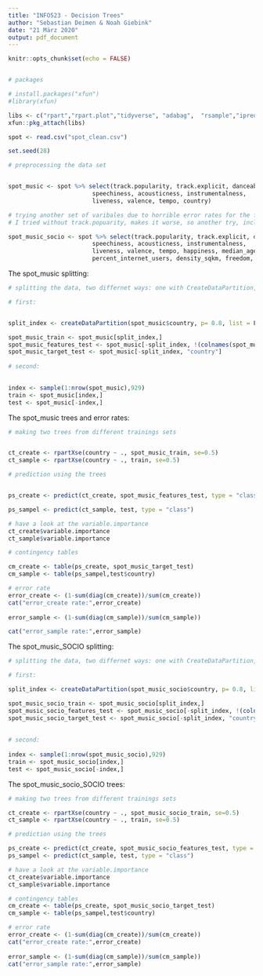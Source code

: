 ```yaml
---
title: "INFO523 - Decision Trees"
author: "Sebastian Deimen & Noah Giebink"
date: "21 März 2020"
output: pdf_document
---
```


```r

knitr::opts_chunk$set(echo = FALSE)


# packages

# install.packages("xfun")
#library(xfun)

libs <- c("rpart","rpart.plot","tidyverse", "adabag",  "rsample","ipred","randomForest","gbm","DMwR2")
xfun::pkg_attach(libs)

spot <- read.csv("spot_clean.csv")

set.seed(28)
```



```r
# preprocessing the data set 


spot_music <- spot %>% select(track.popularity, track.explicit, danceability, key, loudness, mode, 
                        speechiness, acousticness, instrumentalness,
                        liveness, valence, tempo, country)

# trying another set of varibales due to horrible error rates for the first set
# I tried without track.popuarity, makes it worse, so another try, including socio-variables

spot_music_socio <- spot %>% select(track.popularity, track.explicit, danceability, key, loudness, mode, 
                        speechiness, acousticness, instrumentalness,
                        liveness, valence, tempo, happiness, median_age, percent_urban, 
                        percent_internet_users, density_sqkm, freedom, gdp, country)
```

The spot_music splitting: 

```r

# splitting the data, two differnet ways: one with CreateDataPartition, second with sample

# first: 


split_index <- createDataPartition(spot_music$country, p= 0.8, list = F)

spot_music_train <- spot_music[split_index,]
spot_music_features_test <- spot_music[-split_index, !(colnames(spot_music) %in% c("country"))]
spot_music_target_test <- spot_music[-split_index, "country"]
 
# second:   
  

index <- sample(1:nrow(spot_music),929)
train <- spot_music[index,]
test <- spot_music[-index,]

```


The spot_music trees and error rates:


```r
# making two trees from different trainings sets


ct_create <- rpartXse(country ~ ., spot_music_train, se=0.5)
ct_sample <- rpartXse(country ~ ., train, se=0.5)

# prediction using the trees


ps_create <- predict(ct_create, spot_music_features_test, type = "class")

ps_sampel <- predict(ct_sample, test, type = "class")

# have a look at the variable.importance
ct_create$variable.importance
ct_sample$variable.importance

# contingency tables

cm_create <- table(ps_create, spot_music_target_test)
cm_sample <- table(ps_sampel,test$country)

# error rate
error_create <- (1-sum(diag(cm_create))/sum(cm_create))
cat("error_create rate:",error_create)
                    
error_sample <- (1-sum(diag(cm_sample))/sum(cm_sample))

cat("error_sample rate:",error_sample)
```


The spot_music_SOCIO splitting: 

```r
# splitting the data, two differnet ways: one with CreateDataPartition, second with sample

# first: 

split_index <- createDataPartition(spot_music_socio$country, p= 0.8, list = F)

spot_music_socio_train <- spot_music_socio[split_index,]
spot_music_socio_features_test <- spot_music_socio[-split_index, !(colnames(spot_music_socio) %in% c("country"))]
spot_music_socio_target_test <- spot_music_socio[-split_index, "country"]
  
  
# second:   
  
index <- sample(1:nrow(spot_music_socio),929)
train <- spot_music_socio[index,]
test <- spot_music_socio[-index,]


```

The spot_music_socio_SOCIO trees:

```r
# making two trees from different trainings sets

ct_create <- rpartXse(country ~ ., spot_music_socio_train, se=0.5)
ct_sample <- rpartXse(country ~ ., train, se=0.5)

# prediction using the trees

ps_create <- predict(ct_create, spot_music_socio_features_test, type = "class")
ps_sampel <- predict(ct_sample, test, type = "class")

# have a look at the variable.importance
ct_create$variable.importance
ct_sample$variable.importance

# contingency tables
cm_create <- table(ps_create, spot_music_socio_target_test)
cm_sample <- table(ps_sampel,test$country)

# error rate
error_create <- (1-sum(diag(cm_create))/sum(cm_create))
cat("error_create rate:",error_create)
                    
error_sample <- (1-sum(diag(cm_sample))/sum(cm_sample))
cat("error_sample rate:",error_sample)



```








